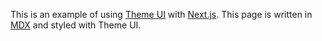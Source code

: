 
<Hello />

This is an example of using [Theme UI][] with [Next.js][]. This page is written
in [MDX][] and styled with Theme UI.

[next.js]: https://github.com/zeit/next.js
[theme ui]: https://theme-ui.now.sh
[mdx]: https://mdxjs.com
